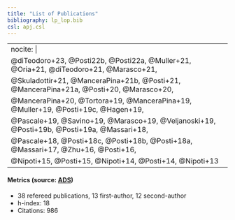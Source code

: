 ```yaml
---
title: "List of Publications"
bibliography: lp_lop.bib
csl: apj.csl
---
```


---
nocite: |
  @diTeodoro+23,  @Posti22b, @Posti22a, @Muller+21, @Oria+21, @diTeodoro+21, @Marasco+21,
  @Skuladottir+21, @ManceraPina+21b, @Posti+21, @ManceraPina+21a, @Posti+20, @Marasco+20,
  @ManceraPina+20, @Tortora+19, @ManceraPina+19, @Muller+19, @Posti+19c, @Hagen+19,
  @Pascale+19, @Savino+19, @Marasco+19, @Veljanoski+19, @Posti+19b, @Posti+19a, @Massari+18,
  @Pascale+18, @Posti+18c, @Posti+18b, @Posti+18a, @Massari+17, @Zhu+16, @Posti+16,
  @Nipoti+15, @Posti+15, @Nipoti+14, @Posti+14, @Nipoti+13
---

#### Metrics (source: [ADS](https://ui.adsabs.harvard.edu/search/q=docs(library%2FfCiUp3W_T7qXYNboezCKAg)&sort=date%20desc%2C%20bibcode%20desc&p_=0))

- 38 refereed publications, 13 first-author, 12 second-author
- h-index: 18
- Citations: 986



::: {#refs}
:::
